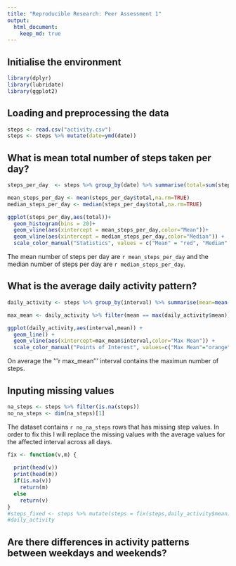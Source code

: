 ```yaml
---
title: "Reproducible Research: Peer Assessment 1"
output: 
  html_document:
    keep_md: true
---
```


## Initialise the environment
```r
library(dplyr)
library(lubridate)
library(ggplot2)
```

## Loading and preprocessing the data
```r
steps <- read.csv("activity.csv")
steps <- steps %>% mutate(date=ymd(date))
```

## What is mean total number of steps taken per day?
```r
steps_per_day  <- steps %>% group_by(date) %>% summarise(total=sum(steps,na.rm=TRUE))

mean_steps_per_day <- mean(steps_per_day$total,na.rm=TRUE)
median_steps_per_day <- median(steps_per_day$total,na.rm=TRUE)

ggplot(steps_per_day,aes(total))+
  geom_histogram(bins = 20)+
  geom_vline(aes(xintercept = mean_steps_per_day,color="Mean"))+
  geom_vline(aes(xintercept = median_steps_per_day,color="Median")) +
  scale_color_manual("Statistics", values = c("Mean" = "red", "Median" = "green"))
```

The mean number of steps per day are ```r mean_steps_per_day``` and the median number of steps per day are ```r median_steps_per_day```.


## What is the average daily activity pattern?
```r
daily_activity <- steps %>% group_by(interval) %>% summarise(mean=mean(steps,na.rm=TRUE))

max_mean <- daily_activity %>% filter(mean == max(daily_activity$mean))

ggplot(daily_activity,aes(interval,mean)) + 
  geom_line() +
  geom_vline(aes(xintercept=max_mean$interval,color="Max Mean")) +
  scale_color_manual("Points of Interest", values=c("Max Mean"="orange"))

```

On average the '''r max_mean''' interval contains the maximun number of steps. 


## Inputing missing values
```r
na_steps <- steps %>% filter(is.na(steps))
no_na_steps <- dim(na_steps)[1]
```

The dataset contains ```r no_na_steps``` rows that has missing step values. In order to fix this I will replace the missing values with the average values for the affected interval across all days.

```r
fix <- function(v,m) {
  
  print(head(v))
  print(head(m))
  if(is.na(v)) 
    return(m)
  else 
    return(v)
}
#steps_fixed <- steps %>% mutate(steps = fix(steps,daily_activity$mean))
#daily_activity

```




## Are there differences in activity patterns between weekdays and weekends?
